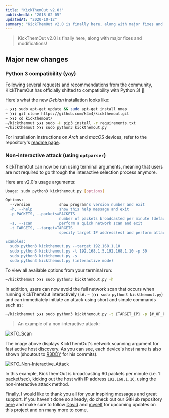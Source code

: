 ```yaml
---
title: "KickThemOut v2.0!"
publishedAt: "2018-02-05"
updatedAt: "2020-10-12"
summary: "KickThemOut v2.0 is finally here, along with major fixes and modifications!"
---
```


> KickThemOut v2.0 is finally here, along with major fixes and modifications! 

## Major new changes

### Python 3 compatibility (yay)

Following several requests and recommendations from the community, KickThemOut has officially shifted to compatibility with Python 3! 🎊

Here's what the new *Debian* installation looks like:

```bash
~ ❯❯❯ sudo apt-get update && sudo apt-get install nmap
~ ❯❯❯ git clone https://github.com/k4m4/kickthemout.git
~ ❯❯❯ cd kickthemout/
~/kickthemout ❯❯❯ sudo -H pip3 install -r requirements.txt
~/kickthemout ❯❯❯ sudo python3 kickthemout.py
```

For installation instructions on *Arch* and *macOS* devices, refer to the repository's [readme page](https://github.com/k4m4/kickthemout).

### Non-interactive attack (using `optparser`)

KickThemOut can now be run using terminal arguments, meaning that users are not required to go through the interactive selection process anymore.

Here are v2.0's usage arguments:

```bash
Usage: sudo python3 kickthemout.py [options]

Options:
  --version             show program's version number and exit
  -h, --help            show this help message and exit
  -p PACKETS, --packets=PACKETS
                        number of packets broadcasted per minute (default: 6)
  -s, --scan            perform a quick network scan and exit
  -t TARGETS, --target=TARGETS
                        specify target IP address(es) and perform attack

Examples:
  sudo python3 kickthemout.py --target 192.168.1.10 
  sudo python3 kickthemout.py -t 192.168.1.5,192.168.1.10 -p 30
  sudo python3 kickthemout.py -s
  sudo python3 kickthemout.py (interactive mode)
```

To view all available options from your terminal run:

```bash
~/kickthemout ❯❯❯ sudo python3 kickthemout.py -h
```

In addition, users can now avoid the full network scan that occurs when running KickThemOut interactively (i.e. `~ ❯❯❯ sudo python3 kickthemout.py`) and can immediately initiate an attack using short and simple commands such as:

```bash
~/kickthemout ❯❯❯ sudo python3 kickthemout.py -t {TARGET_IP} -p {#_OF_PACKETS/MIN}
```

> An example of a non-interactive attack:

<Image
    alt="KTO_Scan"
    src="kickthemout-v2-0/kto_scan_blurred.png"
/>

The image above displays KickThemOut's network scanning argument for fast  active host discovery. As you can see, each device's host name is also shown (shoutout to [R3DDY](https://github.com/R3DDY97) for his commits).

<Image
    alt="KTO_Non-Interactive_Attack"
    src="kickthemout-v2-0/kto_attack_blurred.png"
/>

In this example, KickThemOut is broadcasting 60 packets per minute (i.e. 1 packet/sec), kicking out the host with IP address `192.168.1.16`, using the non-interactive attack method.

Finally, I would like to thank you all for your inspiring messages and great support. If you haven't done so already, do check out our GitHub repository [here](https://github.com/k4m4/kickthemout) and make sure to follow [David](https://twitter.com/xdavidhu) and [myself](https://twitter.com/NikolasKAMA) for upcoming updates on this project and on  many more to come.
